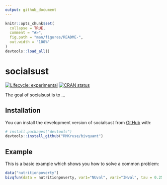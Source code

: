 ```yaml
---
output: github_document
---
```


<!-- README.md is generated from README.Rmd. Please edit that file -->

```r
knitr::opts_chunk$set(
  collapse = TRUE,
  comment = "#>",
  fig.path = "man/figures/README-",
  out.width = "100%"
)
devtools::load_all()
```

# socialsust

<!-- badges: start -->
[![Lifecycle: experimental](https://img.shields.io/badge/lifecycle-experimental-orange.svg)](https://lifecycle.r-lib.org/articles/stages.html#experimental)
[![CRAN status](https://www.r-pkg.org/badges/version/bivquant)](https://CRAN.R-project.org/package=bivquant)
<!-- badges: end -->

The goal of socialsust is to ...

## Installation

You can install the development version of socialsust from [GitHub](https://github.com/) with:

``` r
# install.packages("devtools")
devtools::install_github("RMKruse/bivquant")
```

## Example

This is a basic example which shows you how to solve a common problem:

```r
data("nutritionpoverty")
bivqfun(data = nutritionpoverty, var1="NUval", var2="INval", tau = 0.25)

```
